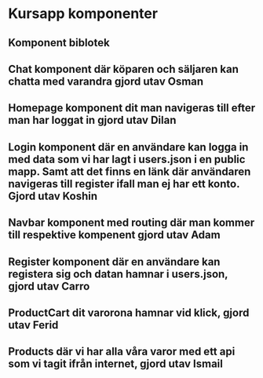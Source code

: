 # Kursapp komponenter

## Komponent biblotek 

## Chat komponent där köparen och säljaren kan chatta med varandra gjord utav Osman

## Homepage komponent dit man navigeras till efter man har loggat in gjord utav Dilan

## Login komponent där en användare kan logga in med data som vi har lagt i users.json i en public mapp. Samt att det finns en länk där användaren navigeras till register ifall man ej har ett konto. Gjord utav Koshin

## Navbar komponent med routing där man kommer till respektive kompenent gjord utav Adam

## Register komponent där en användare kan registera sig och datan hamnar i users.json, gjord utav Carro

## ProductCart dit varorona hamnar vid klick, gjord utav Ferid

## Products där vi har alla våra varor med ett api som vi tagit ifrån internet, gjord utav Ismail